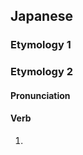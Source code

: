 {{also|ぜん}}
==Japanese==

===Etymology 1===
{{ja-see-kango|千|先|線|選|戦|銭|栓|仙|宣|専|栓|煎|羨|腺|詮|箋|籤|繊|銑|閃|鏟|倩|阡|仟|疝|筌|賤|磚|塼|甎|氈|餞|饌}}

===Etymology 2===

====Pronunciation====
{{ja-pron}}

====Verb====
{{ja-verb form}}

# {{lb|ja|dialect}} {{inflection of|ja|する|tr=suru||negative}}
#: {{synonyms|ja|しない|tr1=shinai|q1=standard Japanese}}
#: {{ja-usex|[[別に]]'''せんくて'''も[[ええ]]やろ。|べつ に '''せんくて''' も え.え やろ。|Does it really need to be done?}}
